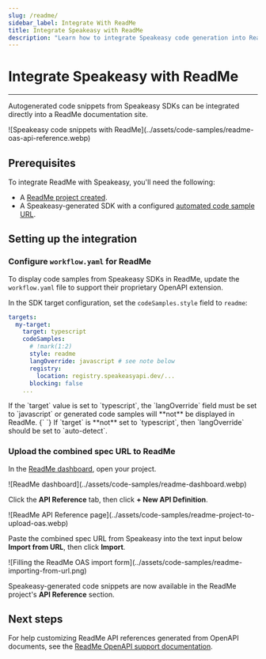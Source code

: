```yaml
---
slug: /readme/
sidebar_label: Integrate With ReadMe
title: Integrate Speakeasy with ReadMe
description: "Learn how to integrate Speakeasy code generation into ReadMe docs."
---
```




# Integrate Speakeasy with ReadMe

---



Autogenerated code snippets from Speakeasy SDKs can be integrated directly into a ReadMe documentation site.

<Screenshot url="docs.myapi.com" docs={true}>
  ![Speakeasy code snippets with
  ReadMe](../assets/code-samples/readme-oas-api-reference.webp)
</Screenshot>

## Prerequisites

To integrate ReadMe with Speakeasy, you'll need the following:

- A [ReadMe project created](https://docs.readme.com/main/docs/quickstart-guide#step-1-creating-your-project).
- A Speakeasy-generated SDK with a configured [automated code sample URL](/docs/code-samples/automated-code-sample-urls).

## Setting up the integration

### Configure `workflow.yaml` for ReadMe

To display code samples from Speakeasy SDKs in ReadMe, update the `workflow.yaml` file to support their proprietary OpenAPI extension.

In the SDK target configuration, set the `codeSamples.style` field to `readme`:

```yaml /.speakeasy/workflow.yaml
targets:
  my-target:
    target: typescript
    codeSamples:
      # !mark(1:2)
      style: readme
      langOverride: javascript # see note below
      registry:
        location: registry.speakeasyapi.dev/...
      blocking: false
    ...
```

<Callout title="Note for TypeScript">
  If the `target` value is set to `typescript`, the `langOverride` field must be
  set to `javascript` or generated code samples will **not** be displayed in
  ReadMe.
  {` `}
  If `target` is **not** set to `typescript`, then `langOverride` should be set to
  `auto-detect`.
</Callout>

<GetPublicUrlSnippet />

### Upload the combined spec URL to ReadMe

In the [ReadMe dashboard](https://dash.readme.com), open your project.

<Screenshot url="dash.readme.com" docs={true}>
  ![ReadMe dashboard](../assets/code-samples/readme-dashboard.webp)
</Screenshot>

Click the **API Reference** tab, then click **&plus; New API Definition**.

<Screenshot url="myapi.readme.io" docs={true}>
  ![ReadMe API Reference
  page](../assets/code-samples/readme-project-to-upload-oas.webp)
</Screenshot>

Paste the combined spec URL from Speakeasy into the text input below **Import from URL**, then click **Import**.

<Screenshot url="myapi.readme.io" docs={true}>
  ![Filling the ReadMe OAS import
  form](../assets/code-samples/readme-importing-from-url.png)
</Screenshot>

Speakeasy-generated code snippets are now available in the ReadMe project's **API Reference** section.

## Next steps

For help customizing ReadMe API references generated from OpenAPI documents, see the [ReadMe OpenAPI support documentation](https://docs.readme.com/main/docs/openapi).
